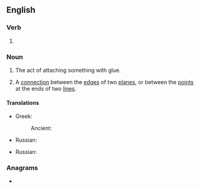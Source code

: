 ==English==

===Verb===
{{head|en|verb form}}

# {{present participle of|en|glue|nocat=1}}

===Noun===
{{en-noun}}

# The act of attaching something with glue.
# {{lb|en|topology}} A [[connection]] between the [[edge]]s of two [[plane]]s, or between the [[point]]s at the ends of two [[line]]s.

====Translations====
{{trans-top|the act of attaching something with glue}}
* Greek:
*: Ancient: {{t|grc|κόλλησις|f}}
{{trans-mid}}
* Russian: {{t+|ru|склеивание|n}}
{{trans-bottom}}
{{trans-top|a connection between the edges of two planes, or between the points at the ends of two lines}}
* Russian: {{t+|ru|склейка|f}}
{{trans-bottom}}

===Anagrams===
* {{anagrams|en|a=ggilnu|Guling|luging}}